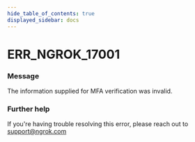 ```yaml
---
hide_table_of_contents: true
displayed_sidebar: docs
---
```



# ERR_NGROK_17001

### Message

The information supplied for MFA verification was invalid.

<ErrorDetails error="err_ngrok_17001" />

### Further help

If you're having trouble resolving this error, please reach out to [support@ngrok.com](mailto:support@ngrok.com?subject=Help%20with%20ERR_NGROK_17001)
